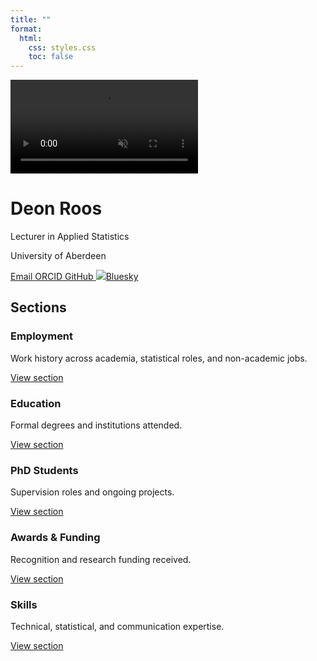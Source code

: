 ```yaml
---
title: ""
format:
  html:
    css: styles.css
    toc: false
---
```


<link rel="stylesheet" href="https://cdnjs.cloudflare.com/ajax/libs/font-awesome/6.5.0/css/all.min.css">

<!-- Video Background -->
<video autoplay muted loop playsinline id="bg-video">
  <source src="media/mu_wave.mp4" type="video/mp4">
</video>

<div class="cv-header">
  <h1>Deon Roos</h1>
  <p class="cv-subtitle">Lecturer in Applied Statistics</p>
  <p class="cv-subtitle">University of Aberdeen</p>
</div>

<div class="cv-contact">
  <a class="cv-contact-item" href="mailto:deon.roos4@abdn.ac.uk">
    <i class="fas fa-envelope"></i><span>Email</span>
  </a>
  <a class="cv-contact-item" href="https://orcid.org/0000-0003-4866-7472">
    <i class="fab fa-orcid"></i><span>ORCID</span>
  </a>
  <a class="cv-contact-item" href="https://github.com/DeonRoos">
    <i class="fab fa-github"></i><span>GitHub</span>
  </a>
  <a class="cv-contact-item" href="https://bsky.app/profile/deonroos.bsky.social">
    <img src="media/Bluesky_Logo.svg" aria-hidden="true"><span>Bluesky</span>
  </a>
</div>

<link href="https://cdn.jsdelivr.net/npm/aos@2.3.4/dist/aos.css" rel="stylesheet">
<script src="https://cdn.jsdelivr.net/npm/aos@2.3.4/dist/aos.js"></script>
<script>
  AOS.init({
    once: true, // fade in only once
    duration: 600 // speed of animation in ms
  });
</script>

## Sections

```{=html}
<section class="course-grid">
  <div class="course-card" data-aos="fade-up" data-aos-delay="0">
    <h3>Employment</h3>
    <p>Work history across academia, statistical roles, and non-academic jobs.</p>
    <a href="cv-employment.qmd" class="btn">View section</a>
  </div>

  <div class="course-card" data-aos="fade-up" data-aos-delay="100">
    <h3>Education</h3>
    <p>Formal degrees and institutions attended.</p>
    <a href="cv-education.qmd" class="btn">View section</a>
  </div>

  <div class="course-card" data-aos="fade-up" data-aos-delay="200">
    <h3>PhD Students</h3>
    <p>Supervision roles and ongoing projects.</p>
    <a href="cv-phd.qmd" class="btn">View section</a>
  </div>

  <div class="course-card" data-aos="fade-up" data-aos-delay="300">
    <h3>Awards & Funding</h3>
    <p>Recognition and research funding received.</p>
    <a href="cv-awards.qmd" class="btn">View section</a>
  </div>

  <div class="course-card" data-aos="fade-up" data-aos-delay="400">
    <h3>Skills</h3>
    <p>Technical, statistical, and communication expertise.</p>
    <a href="cv-skills.qmd" class="btn">View section</a>
  </div>
</section>

```

